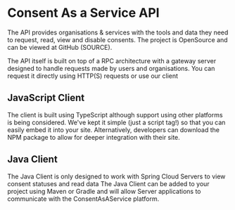 
# Consent As a Service API

The API provides organisations & services with the tools and data they need to request, read, view and disable consents.
The project is OpenSource and can be viewed at GitHub (SOURCE).

The API itself is built on top of a RPC architecture with a gateway server designed to handle requests made by users and organisations. You can request it directly using HTTP(S) requests or use our client

## JavaScript Client

The client is built using TypeScript although support using other platforms is being considered.
We've kept it simple (just a script tag!) so that you can easily embed it into your site.
Alternatively, developers can download the NPM package to allow for deeper integration with their site.

## Java Client

<Callout type="info" emoji="ℹ️">
  The Java Client is only designed to work with Spring Cloud Servers to view consent statuses and read data
</Callout>
The Java Client can be added to your project using Maven or Gradle and will allow Server applications to communicate with the ConsentAsAService platform.
